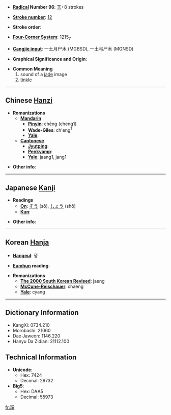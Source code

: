 * '''[[Wiktionary:Chinese radical index|Radical]] Number 96''': [[Wiktionary:Chinese radical index 玉|玉]]+8 strokes

* '''[[Wiktionary:Chinese total strokes index|Stroke number]]''': [[Wiktionary:Chinese total strokes index 12|12]]

* '''Stroke order''': 

* '''[[Wiktionary:Chinese four corner index|Four-Corner System]]''': 1215<sub>7</sub>

* '''[[Wiktionary:Chinese Cangjie index|Cangjie input]]''': 一土月尸木 (MGBSD), 一土弓尸木 (MGNSD)

* '''Graphical Significance and Origin''': 

* '''Common Meaning'''
*# sound of a [[jade]] image <!-- was "jade of jade being" -->
*# [[tinkle]]

----

== Chinese [[Hanzi]] ==

* '''Romanizations'''
** '''[[Mandarin]]'''
*** '''[[Pinyin]]''': chēng (cheng1)
*** '''[[Wade-Giles]]''': ch'eng<sup>1</sup>
*** '''[[Yale]]''': 
** '''[[Cantonese]]'''
*** '''[[Jyutping]]''':
*** '''[[Penkyamp]]''': 
*** '''[[Yale]]''': jaang1, jang1

* '''Other info''': 

----

== Japanese [[Kanji]] ==

* '''Readings'''
** '''[[On]]''': [[そう]] (sō), [[しょう]] (shō)
** '''[[Kun]]''': 

* '''Other info''':  

----

== Korean [[Hanja]] ==

* '''[[Hangeul]]''': 쟁

* '''[[Eumhun]] reading''': 

* '''Romanizations'''
** '''[[The 2000 South Korean Revised Romanization|The 2000 South Korean Revised]]''': jaeng
** '''[[McCune-Reischauer]]''': chaeng
** '''[[Yale]]''': cyang

----

== Dictionary Information ==

* KangXi: 0734.210
* Morobashi: 21060
* Dae Jaweon: 1146.220
* Hanyu Da Zidian: 21112.100

== Technical Information ==

* '''Unicode''':
** Hex: 7424
** Decimal: 29732
* '''Big5''':
** Hex: DAA5
** Decimal: 55973

[[fr:琤]]